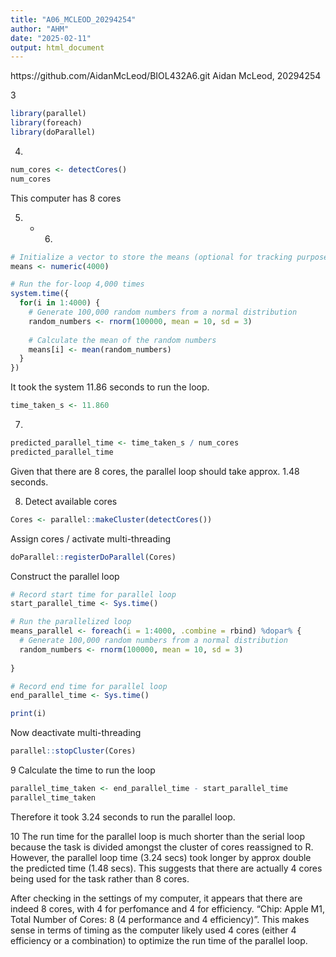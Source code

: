 ```yaml
---
title: "A06_MCLEOD_20294254"
author: "AHM"
date: "2025-02-11"
output: html_document
---
```


https://github.com/AidanMcLeod/BIOL432A6.git
Aidan McLeod, 20294254

3
```r
library(parallel)
library(foreach)
library(doParallel)
```

4.
```r
num_cores <- detectCores()
num_cores
```
This computer has 8 cores

5. - 6.
```r
# Initialize a vector to store the means (optional for tracking purposes)
means <- numeric(4000)

# Run the for-loop 4,000 times
system.time({
  for(i in 1:4000) {
    # Generate 100,000 random numbers from a normal distribution
    random_numbers <- rnorm(100000, mean = 10, sd = 3)
    
    # Calculate the mean of the random numbers
    means[i] <- mean(random_numbers)
  }
})
```
It took the system 11.86 seconds to run the loop.

```r
time_taken_s <- 11.860
```

7.
```r
predicted_parallel_time <- time_taken_s / num_cores
predicted_parallel_time
```
Given that there are 8 cores, the parallel loop should take approx. 1.48 seconds.

8.
Detect available cores
```r
Cores <- parallel::makeCluster(detectCores())
```
Assign cores / activate multi-threading
```r
doParallel::registerDoParallel(Cores) 
```

Construct the parallel loop
```r
# Record start time for parallel loop
start_parallel_time <- Sys.time()

# Run the parallelized loop
means_parallel <- foreach(i = 1:4000, .combine = rbind) %dopar% {
  # Generate 100,000 random numbers from a normal distribution
  random_numbers <- rnorm(100000, mean = 10, sd = 3)
  
}

# Record end time for parallel loop
end_parallel_time <- Sys.time()

print(i)
```

Now deactivate multi-threading
```r
parallel::stopCluster(Cores)
```

9
Calculate the time to run the loop
```r
parallel_time_taken <- end_parallel_time - start_parallel_time
parallel_time_taken  
```
Therefore it took 3.24 seconds to run the parallel loop.

10
The run time for the parallel loop is much shorter than the serial loop because the task is divided amongst the cluster of cores reassigned to R. However, the parallel loop time (3.24 secs) took longer by approx double the predicted time (1.48 secs). This suggests that there are actually 4 cores being used for the task rather than 8 cores.

After checking in the settings of my computer, it appears that there are indeed 8 cores, with 4 for perfomance and 4 for efficiency. 
"Chip:	Apple M1, Total Number of Cores:	8 (4 performance and 4 efficiency)". This makes sense in terms of timing as the computer likely used 4 cores (either 4 efficiency or a combination) to optimize the run time of the parallel loop.
